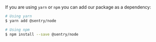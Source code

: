 If you are using `yarn` or `npm` you can add our package as a dependency:

```bash
# Using yarn
$ yarn add @sentry/node

# Using npm
$ npm install --save @sentry/node
```

